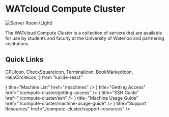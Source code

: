 # WATcloud Compute Cluster

![Server Room (Light)](/assets/server-room-light-min.jpg)

The WATcloud Compute Cluster is a collection of servers that are available for use by students and faculty at the University of Waterloo
and partnering institutions.

## Quick Links

  CPUIcon,
  CheckSquareIcon,
  TerminalIcon,
  BookMarkedIcon,
  HelpCircleIcon,
} from "lucide-react"

<Cards>
  <Card icon={<CPUIcon />} title="Machine List" href="/machines" /> 
  <Card icon={<CheckSquareIcon />} title="Getting Access" href="./compute-cluster/getting-access" />
  <Card icon={<TerminalIcon />} title="SSH Guide" href="./compute-cluster/ssh" />
  <Card icon={<BookMarkedIcon />} title="Machine Usage Guide" href="./compute-cluster/machine-usage-guide" />
  <Card icon={<HelpCircleIcon />} title="Support Resources" href="./compute-cluster/support-resources" />
</Cards>
